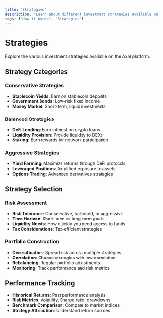 ```yaml
---
title: "Strategies"
description: "Learn about different investment strategies available on Axal"
tags: ["How it Works", "Strategies"]
---
```


# Strategies

Explore the various investment strategies available on the Axal platform.

## Strategy Categories

### Conservative Strategies
- **Stablecoin Yields**: Earn on stablecoin deposits
- **Government Bonds**: Low-risk fixed income
- **Money Market**: Short-term, liquid investments

### Balanced Strategies
- **DeFi Lending**: Earn interest on crypto loans
- **Liquidity Provision**: Provide liquidity to DEXs
- **Staking**: Earn rewards for network participation

### Aggressive Strategies
- **Yield Farming**: Maximize returns through DeFi protocols
- **Leveraged Positions**: Amplified exposure to assets
- **Options Trading**: Advanced derivatives strategies

## Strategy Selection

### Risk Assessment
- **Risk Tolerance**: Conservative, balanced, or aggressive
- **Time Horizon**: Short-term vs long-term goals
- **Liquidity Needs**: How quickly you need access to funds
- **Tax Considerations**: Tax-efficient strategies

### Portfolio Construction
- **Diversification**: Spread risk across multiple strategies
- **Correlation**: Choose strategies with low correlation
- **Rebalancing**: Regular portfolio adjustments
- **Monitoring**: Track performance and risk metrics

## Performance Tracking

- **Historical Returns**: Past performance analysis
- **Risk Metrics**: Volatility, Sharpe ratio, drawdowns
- **Benchmark Comparison**: Compare to market indices
- **Strategy Attribution**: Understand return sources

